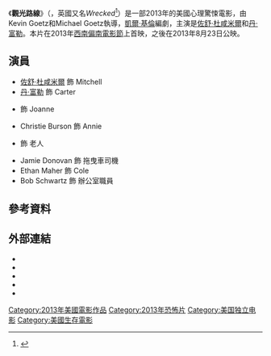 {{noteTA
|G1=Show
}}
{{Infobox film
| name           = 觀光路線
|original_name   = ''Scenic Route''
| image          = Scenic Route movie.jpg
| alt            =
| caption        =
| director       = Kevin Goetz<br />Michael Goetz
| producer       = Scott Freeman<br />Brion Hambel<br />Paul Jensen<br />Luke Rivett
| writer         = [[凱爾·基倫|凱爾·基倫]]
| starring       = [[佐舒·杜咸米爾|佐舒·杜咸米爾]]<br/>[[丹·富勒|丹·富勒]]
| music          = {{link-en|Mike Einziger|Mike Einziger|Michael Einziger}}
| cinematography = Sean O'Dea
| editing        = Kindra Marra
| studio         = {{link-en|Anonymous Content|Anonymous Content}}<br/>Best Medicine Productions
| distributor    = {{link-en|Vertical Entertainment|Vertical Entertainment}}
| released       = {{Film date|2013|03|08|[[西南偏南|西南偏南]]|ref1=|2013|08|23|ref2=<ref>{{Cite web |url = https://www.hollywoodreporter.com/news/josh-duhamel-scenic-route-is-611335 |title = Josh Duhamel: 'Scenic Route' is 'The Reason I Got Into This Business' (Q&A) |author = Sophie Schillaci |date = 2013-08-22 |publisher = The Hollywood Reporter |language = en |access-date = 2020-10-31 |archive-date = 2020-11-06 |archive-url = https://web.archive.org/web/20201106000030/https://www.hollywoodreporter.com/news/josh-duhamel-scenic-route-is-611335 |dead-url = no }}</ref>}}
| runtime        = 87分鐘
| country        = 美國
| language       = 英語
| budget         = 
| gross          =
| tw_name       = -
| cn_name       = 观光路线
| hk_name       = -
}}
《'''觀光路線'''》（{{lang-en|''Scenic Route''}}，英國又名''Wrecked''<ref>{{Cite web |url = https://horrorcultfilms.co.uk/2014/05/wrecked-2013/ |title = WRECKED (2013) |publisher = HorrorCultFilms |language = en |access-date = 2020-10-31 |archive-date = 2020-11-08 |archive-url = https://web.archive.org/web/20201108060626/https://horrorcultfilms.co.uk/2014/05/wrecked-2013/ |dead-url = no }}</ref>）是一部2013年的美國心理驚悚電影，由Kevin Goetz和Michael Goetz執導，[[凱爾·基倫|凱爾·基倫]]編劇，主演是[[佐舒·杜咸米爾|佐舒·杜咸米爾]]和[[丹·富勒|丹·富勒]]。本片在2013年[[西南偏南|西南偏南電影節]]上首映，之後在2013年8月23日公映。

== 演員 ==
* [[佐舒·杜咸米爾|佐舒·杜咸米爾]] 飾 Mitchell
* [[丹·富勒|丹·富勒]] 飾 Carter
* {{link-en|Miracle Laurie|Miracle Laurie}} 飾 Joanne
* Christie Burson 飾 Annie
* {{link-en|Peter Michael Goetz|Peter Michael Goetz}} 飾 老人
* Jamie Donovan 飾 拖曳車司機
* Ethan Maher 飾 Cole
* Bob Schwartz 飾 辦公室職員

== 參考資料 ==
{{reflist}}

== 外部連結 ==
* {{Official website|URL=https://www.directv.com/movies/Scenic-Route-Mm1DMEtteWQ5SHROUkZUa3BjalhxQT09?scrollerModuleId=113690_2&scrollerIndex=0&omnitureReferrer=IC}}
* {{IMDb title|2012011|Scenic Route}}
* {{tcmdb title|869016|Scenic Route}}
* {{Rotten tomatoes|scenic_route|Scenic Route}}
* {{Metacritic film|scenic-route|Scenic Route}}

{{DEFAULTSORT:Scenic Route}}
[[Category:2013年美國電影作品|Category:2013年美國電影作品]]
[[Category:2013年恐怖片|Category:2013年恐怖片]]
[[Category:美国独立电影|Category:美国独立电影]]
[[Category:美國生存電影|Category:美國生存電影]]